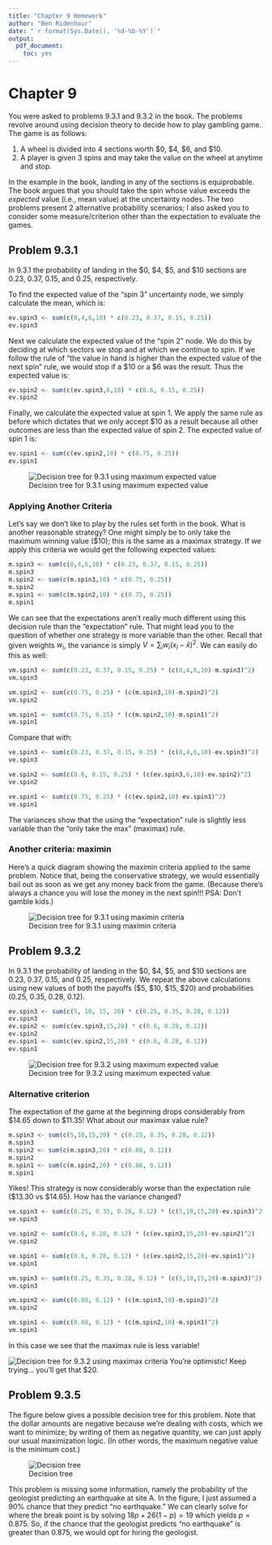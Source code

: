 ```yaml
---
title: "Chapter 9 Homework"
author: "Ben Ridenhour"
date: "`r format(Sys.Date(), '%d-%b-%Y')`"
output:
  pdf_document:
    toc: yes
---
```



# Chapter 9

You were asked to problems 9.3.1 and 9.3.2 in the book. The problems revolve around using decision theory to decide how to play gambling game. The game is as follows:

  1. A wheel is divided into 4 sections worth \$0, \$4, \$6, and \$10. 
  2. A player is given 3 spins and may take the value on the wheel at anytime and stop.
  
In the example in the book, landing in any of the sections is equiprobable. The book argues that you should take the spin whose value exceeds the *expected* value (i.e., mean value) at the uncertainty nodes. The two problems present 2 alternative probability scenarios; I also asked you to consider some measure/criterion other than the expectation to evaluate the games.


## Problem 9.3.1

In 9.3.1 the probability of landing in the \$0, \$4, \$5, and \$10 sections are 0.23, 0.37, 0.15, and 0.25, respectively.

To find the expected value of the "spin 3" uncertainty node, we simply calculate the mean, which is:

```r
ev.spin3 <- sum(c(0,4,6,10) * c(0.23, 0.37, 0.15, 0.25))
ev.spin3
```
 
Next we calculate the expected value of the "spin 2" node. We do this by deciding at which sectors we stop and at which we continue to spin. If we follow the rule of "the value in hand is higher than the expected value of the next spin" rule, we would stop if a \$10 or a \$6 was the result. Thus the expected value is:
 
```r
ev.spin2 <- sum(c(ev.spin3,6,10) * c(0.6, 0.15, 0.25)) 
ev.spin2
```

Finally, we calculate the expected value at spin 1. We apply the same rule as before which dictates that we only accept \$10 as a result because all other outcomes are less than the expected value of spin 2. The expected value of spin 1 is:

```r
ev.spin1 <- sum(c(ev.spin2,10) * c(0.75, 0.25))
ev.spin1
```

![Decision tree for 9.3.1 using maximum expected value](9_3_1.jpg)


### Applying Another Criteria

Let's say we don't like to play by the rules set forth in the book. What is another reasonable strategy? One might simply be to only take the maximum winning value (\$10); this is the same as a maximax strategy. If we apply this criteria we would get the following expected values:

```r
m.spin3 <- sum(c(0,4,6,10) * c(0.23, 0.37, 0.15, 0.25))
m.spin3
m.spin2 <- sum(c(m.spin3,10) * c(0.75, 0.25)) 
m.spin2
m.spin1 <- sum(c(m.spin2,10) * c(0.75, 0.25)) 
m.spin1
```

We can see that the expectations aren't really much different using this decision rule than the "expectation" rule. That might lead you to the question of whether one strategy is more variable than the other. Recall that given weights $w_i$, the variance is simply $V = \sum_i w_i(x_i-\bar{x})^2$. We can easily do this as well:

```r
vm.spin3 <- sum(c(0.23, 0.37, 0.15, 0.25) * (c(0,4,6,10)-m.spin3)^2)
vm.spin3

vm.spin2 <- sum(c(0.75, 0.25) * (c(m.spin3,10)-m.spin2)^2)
vm.spin2

vm.spin1 <- sum(c(0.75, 0.25) * (c(m.spin2,10)-m.spin1)^2)
vm.spin1
```

Compare that with:

```r
ve.spin3 <- sum(c(0.23, 0.37, 0.15, 0.25) * (c(0,4,6,10)-ev.spin3)^2)
ve.spin3

ve.spin2 <- sum(c(0.6, 0.15, 0.25) * (c(ev.spin3,6,10)-ev.spin2)^2)
ve.spin2

ve.spin1 <- sum(c(0.75, 0.25) * (c(ev.spin2,10)-ev.spin1)^2)
ve.spin1
```

The variances show that the using the "expectation" rule is slightly less variable than the "only take the max" (maximax) rule.

### Another criteria: maximin

Here's a quick diagram showing the maximin criteria applied to the same problem. Notice that, being the conservative strategy, we would essentially bail out as soon as we get any money back from the game. (Because there's always a chance you will lose the money in the next spin!!! PSA: Don't gamble kids.)

![Decision tree for 9.3.1 using maximin criteria](9_3_1_maximin.jpg)


## Problem 9.3.2

In 9.3.1 the probability of landing in the \$0, \$4, \$5, and \$10 sections are 0.23, 0.37, 0.15, and 0.25, respectively. We repeat the above calculations using new values of both the payoffs (\$5, \$10, \$15, \$20) and probabilities (0.25, 0.35, 0.28, 0.12).

```r
ev.spin3 <- sum(c(5, 10, 15, 20) * c(0.25, 0.35, 0.28, 0.12))
ev.spin3
ev.spin2 <- sum(c(ev.spin3,15,20) * c(0.6, 0.28, 0.12)) 
ev.spin2 
ev.spin1 <- sum(c(ev.spin2,15,20) * c(0.6, 0.28, 0.12))
ev.spin1
```

![Decision tree for 9.3.2 using maximum expected value](9_3_2.jpg)

### Alternative criterion

The expectation of the game at the beginning drops considerably from \$14.65 down to \$11.35! What about our maximax value rule?

```r
m.spin3 <- sum(c(5,10,15,20) * c(0.25, 0.35, 0.28, 0.12))
m.spin3
m.spin2 <- sum(c(m.spin3,20) * c(0.88, 0.12)) 
m.spin2
m.spin1 <- sum(c(m.spin2,20) * c(0.88, 0.12)) 
m.spin1
```

Yikes! This strategy is now considerably worse than the expectation rule (\$13.30 vs \$14.65). How has the variance changed?

```r

ve.spin3 <- sum(c(0.25, 0.35, 0.28, 0.12) * (c(5,10,15,20)-ev.spin3)^2)
ve.spin3

ve.spin2 <- sum(c(0.6, 0.28, 0.12) * (c(ev.spin3,15,20)-ev.spin2)^2)
ve.spin2

ve.spin1 <- sum(c(0.6, 0.28, 0.12) * (c(ev.spin2,15,20)-ev.spin1)^2)
ve.spin1

vm.spin3 <- sum(c(0.25, 0.35, 0.28, 0.12) * (c(5,10,15,20)-m.spin3)^2)
vm.spin3

vm.spin2 <- sum(c(0.88, 0.12) * (c(m.spin3,10)-m.spin2)^2)
vm.spin2

vm.spin1 <- sum(c(0.88, 0.12) * (c(m.spin2,10)-m.spin1)^2)
vm.spin1
```

In this case we see that the maximax rule is less variable! 

![Decision tree for 9.3.2 using maximax criteria](9_3_2_maximax.jpg)
You're optimistic! Keep trying... you'll get that \$20.

## Problem 9.3.5

The figure below gives a possible decision tree for this problem. Note that the dollar amounts are negative because we're dealing with costs, which we want to minimize; by writing of them as negative quantity, we can just apply our usual maximization logic. (In other words, the maximum negative value is the minimum cost.)

![Decision tree](9_3_5.jpg)

This problem is missing some information, namely the probability of the geologist predicting an earthquake at site A. In the figure, I just assumed a 90\% chance that they predict "no earthquake." We can clearly solve for where the break point is by solving $18p +26(1-p)=19$ which yields $p=0.875$. So, if the chance that the geologist predicts "no earthquake" is greater than 0.875, we would opt for hiring the geologist. 

